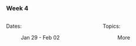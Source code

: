 ### Week 4

:::: {.columns}

::: {.column width="50%"}

Dates: 

: Jan 29 - Feb 02

:::

::: {.column width="50%"}

Topics:

: More

:::

::::